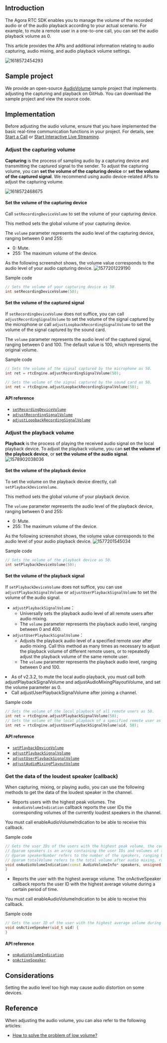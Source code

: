 <PlatformWrapper platform="windows-cpp">

## Introduction

The Agora RTC SDK enables you to manage the volume of the recorded audio or of the audio playback according to your actual scenario. For example, to mute a remote user in a one-to-one call, you can set the audio playback volume as 0.

This article provides the APIs and additional information relating to audio capturing, audio mixing, and audio playback volume settings.

![1618572454293](https://web-cdn.agora.io/docs-files/1618572454293)

## Sample project

We provide an open-source [AudioVolume](https://github.com/AgoraIO/API-Examples/tree/master/windows/APIExample/APIExample/Advanced/AudioVolume) sample project that implements adjusting the capturing and playback on GitHub. You can download the sample project and view the source code.

## Implementation
Before adjusting the audio volume, ensure that you have implemented the basic real-time communication functions in your project. For details, see [Start a Call](/3.x/video-calling/quickstart-guide/get-started-sdk) or [Start Interactive Live Streaming](../quickstart-guide/start-video-streaming).

### Adjust the capturing volume

**Capturing** is the process of sampling audio by a capturing device and transmitting the captured signal to the sender. To adjust the capturing volume, you can **set the volume of the capturing device** or **set the volume of the captured signal**. We recommend using audio device-related APIs to adjust the capturing volume.

![1618572468675](https://web-cdn.agora.io/docs-files/1618572468675)

#### Set the volume of the capturing device

Call `setRecordingDeviceVolume` to set the volume of your capturing device.

<div class="alert note">This method sets the global volume of your capturing device.</div>

The `volume` parameter represents the audio level of the capturing device, ranging between 0 and 255:
- 0: Mute.
- 255: The maximum volume of the device.

As the following screenshot shows, the volume value corresponds to the audio level of your audio capturing device.
![1577201229190](https://web-cdn.agora.io/docs-files/1577201229190)

Sample code

```cpp
// Sets the volume of your capturing device as 50.
int setRecordingDeviceVolume(50);
```

#### Set the volume of the captured signal

If `setRecordingDeviceVolume` does not suffice, you can call `adjustRecordingSignalVolume` to set the volume of the signal captured by the microphone or call `adjustLoopbackRecordingSignalVolume` to set the volume of the signal captured by the sound card.

The `volume` parameter represents the audio level of the captured signal, ranging between 0 and 100. The default value is 100, which represents the original volume.

Sample code

```cpp
// Sets the volume of the signal captured by the microphone as 50.
int ret = rtcEngine.adjustRecordingSignalVolume(50);

// Sets the volume of the signal captured by the sound card as 50.
int ret = rtcEngine.adjustLoopbackRecordingSignalVolume(50);
```

#### API reference
- [`setRecordingDeviceVolume`](https://api-ref.agora.io/en/video-sdk/cpp/3.x//classagora_1_1rtc_1_1_i_audio_device_manager.html#ac24424e86ded2727a532df739ebf8086)
- [`adjustRecordingSignalVolume`](https://api-ref.agora.io/en/video-sdk/cpp/3.x//classagora_1_1rtc_1_1_i_rtc_engine.html#acf94e9e0122f09d0450475d7c5809036)
- [`adjustLoopbackRecordingSignalVolume`](https://api-ref.agora.io/en/video-sdk/cpp/3.x//classagora_1_1rtc_1_1_i_rtc_engine.html#aabf1aa2610811622acc8a4167e4d64b5)

### Adjust the playback volume

**Playback** is the process of playing the received audio signal on the local playback device. To adjust the playback volume, you can **set the volume of the playback device**, or **set the volume of the audio signal**.
![1578902038036](https://web-cdn.agora.io/docs-files/1578902038036)

#### Set the volume of the playback device

To set the volume on the playback device directly, call `setPlaybackDeviceVolume`.

<div class="alert note">This method sets the global volume of your playback device.</div>

The `volume` parameter represents the audio level of the playback device, ranging between 0 and 255:
- 0: Mute.
- 255: The maximum volume of the device.

As the following screenshot shows, the volume value corresponds to the audio level of your audio playback device.
![1577201545034](https://web-cdn.agora.io/docs-files/1577201545034)

Sample code

```cpp
// Sets the volume of the playback device as 50.
int setPlaybackDeviceVolume(50);
```

#### Set the volume of the playback signal

If `setPlaybackDeviceVolume` does not suffice, you can use `adjustPlaybackSignalVolume` or `adjustUserPlaybackSignalVolume` to set the volume of the audio signal.
- `adjustPlaybackSignalVolume`：
  - Universally sets the playback audio level of all remote users after audio mixing.
  - The `volume` parameter represents the playback audio level, ranging between 0 and 400.
- `adjustUserPlaybackSignalVolume`：
  - Adjusts the playback audio level of a specified remote user after audio mixing. Call this method as many times as necessary to adjust the playback volume of different remote users, or to repeatedly adjust the playback volume of the same remote user.
  - The `volume` parameter represents the playback audio level, ranging between 0 and 100.

<div class="alert note"><li>As of v2.3.2, to mute the local audio playback, you must call both adjustPlaybackSignalVolume and adjustAudioMixingPlayoutVolume, and set the volume parameter as 0.</li><li>Call adjustUserPlaybackSignalVolume after joining a channel.</li></div>

Sample code

```cpp
// Sets the volume of the local playback of all remote users as 50.
int ret = rtcEngine.adjustPlaybackSignalVolume(50);
// Sets the volume of the local playback of a specified remote user as 50.
int ret = rtcEngine.adjustUserPlaybackSignalVolume(uid, 50);
```

#### API reference

- [`setPlaybackDeviceVolume`](https://api-ref.agora.io/en/video-sdk/cpp/3.x//classagora_1_1rtc_1_1_i_audio_device_manager.html#ac14a1238e83303abed2f36e02fcc9366)
- [`adjustPlaybackSignalVolume`](https://api-ref.agora.io/en/video-sdk/cpp/3.x//classagora_1_1rtc_1_1_i_rtc_engine.html#a98919705c8b2346811f91f9ce5e97a79)
- [`adjustUserPlaybackSignalVolume`](https://api-ref.agora.io/en/video-sdk/cpp/3.x//classagora_1_1rtc_1_1_i_rtc_engine.html#a609e74c9a6e8df205543326f2ca6a965)
- [`adjustAudioMixingPlayoutVolume`](https://api-ref.agora.io/en/video-sdk/cpp/3.x//classagora_1_1rtc_1_1_i_rtc_engine.html#a8677c3f3160927d25d9814a88ab06da6)


### Get the data of the loudest speaker (callback)

When capturing, mixing, or playing audio, you can use the following methods to get the data of the loudest speaker in the channel.

- Reports users with the highest peak volumes. The `onAudioVolumeIndication` callback reports the user IDs the corresponding volumes of the currently loudest speakers in the channel.

 <div class="alert note">You must call enableAudioVolumeIndication to be able to receive this callback.</div>

 Sample code

 ```cpp
// Gets the user IDs of the users with the highest peak volume, the corresponding volumes, as well as whether the local user is speaking.
// @param speakers is an array containing the user IDs and volumes of the local and the remote users. The volume parameter ranges between 0 and 255.
// @param speakerNumber refers to the number of the speakers, ranging between 0 and 3.
// @param totalVolume refers to the total volume after audio mixing, ranging between 0 and 255.
void onAudioVolumeIndication(const AudioVolumeInfo* speakers, unsigned int speakerNumber, int totalVolume)  {
}
 ```

- Reports the user with the highest average volume. The onActiveSpeaker callback reports the user ID with the highest average volume during a certain period of time.

 <div class="alert note">You must call enableAudioVolumeIndication to be able to receive this callback.</div>

 Sample code

 ```cpp
 // Gets the user ID of the user with the highest average volume during a certain period of time.
void onActiveSpeaker(uid_t uid) {
}
 ```

#### API reference

- [`onAudioVolumeIndication`](https://api-ref.agora.io/en/video-sdk/cpp/3.x//classagora_1_1rtc_1_1_i_rtc_engine_event_handler.html#aab1184a2b276f509870c055a9ff8fac4)
- [`onActiveSpeaker`](https://api-ref.agora.io/en/video-sdk/cpp/3.x//classagora_1_1rtc_1_1_i_rtc_engine_event_handler.html#ae643c9dbf94360a23a8b3a56c93f90bc)

## Considerations

Setting the audio level too high may cause audio distortion on some devices.

## Reference

When adjusting the audio volume, you can also refer to the following articles:

- [How to solve the problem of low volume?](https://docs.agora.io/en/help/quality-issues/audio_low)

</PlatformWrapper>
